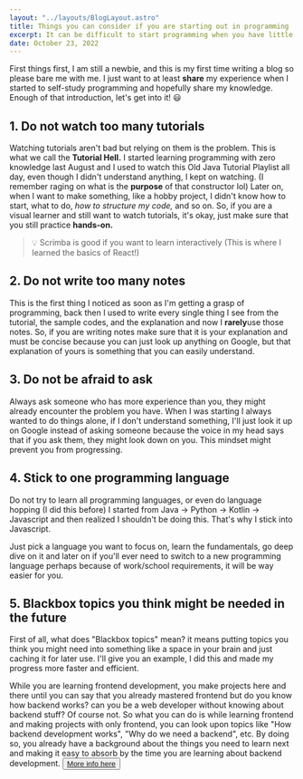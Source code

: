 ```yaml
---
layout: "../layouts/BlogLayout.astro"
title: Things you can consider if you are starting out in programming
excerpt: It can be difficult to start programming when you have little to no knowledge of it, but with the right guidance, you can get the grasp ot it. Here are some things I learned during my first year of programming.
date: October 23, 2022
---
```


First things first, I am still a newbie, and this is my first time writing a blog so please bare me with me. I just want to at least **share** my experience when I started to self-study programming and hopefully share my knowledge. Enough of that introduction, let's get into it! 😃

## 1. Do not watch too many tutorials

Watching tutorials aren't bad but relying on them is the problem. This is what we call the **Tutorial Hell.** I started learning programming with zero knowledge last August and I used to watch this Old Java Tutorial Playlist all day, even though I didn't understand anything, I kept on watching. (I remember raging on what is the **purpose** of that constructor lol) Later on, when I want to make something, like a hobby project, I didn't know how to start, what to do, _how to structure my code,_ and so on. So, if you are a visual learner and still want to watch tutorials, it's okay, just make sure that you still practice **hands-on.**

> 💡 Scrimba is good if you want to learn interactively (This is where I learned the basics of React!)

## 2. Do not write too many notes

This is the first thing I noticed as soon as I'm getting a grasp of programming, back then I used to write every single thing I see from the tutorial, the sample codes, and the explanation and now I **rarely**use those notes. So, if you are writing notes make sure that it is your explanation and must be concise because you can just look up anything on Google, but that explanation of yours is something that you can easily understand.

## 3. Do not be afraid to ask

Always ask someone who has more experience than you, they might already encounter the problem you have. When I was starting I always wanted to do things alone, if I don't understand something, I'll just look it up on Google instead of asking someone because the voice in my head says that if you ask them, they might look down on you. This mindset might prevent you from progressing.

## 4. Stick to one programming language

Do not try to learn all programming languages, or even do language hopping (I did this before) I started from Java -> Python -> Kotlin -> Javascript and then realized I shouldn't be doing this. That's why I stick into Javascript.

Just pick a language you want to focus on, learn the fundamentals, go deep dive on it and later on if you'll ever need to switch to a new programming language perhaps because of work/school requirements, it will be way easier for you.

## 5. Blackbox topics you think might be needed in the future

First of all, what does "Blackbox topics" mean? it means putting topics you think you might need into something like a space in your brain and just caching it for later use. I'll give you an example, I did this and made my progress more faster and efficient.

While you are learning frontend development, you make projects here and there until you can say that you already mastered frontend but do you know how backend works? can you be a web developer without knowing about backend stuff? Of course not. So what you can do is while learning frontend and making projects with only frontend, you can look upon topics like "How backend development works", "Why do we need a backend", etc. By doing so, you already have a background about the things you need to learn next and making it easy to absorb by the time you are learning about backend development. <button class="btn"> [More info here](https://www.youtube.com/watch?v=RDzsrmMl48I&t=377s)</button>
